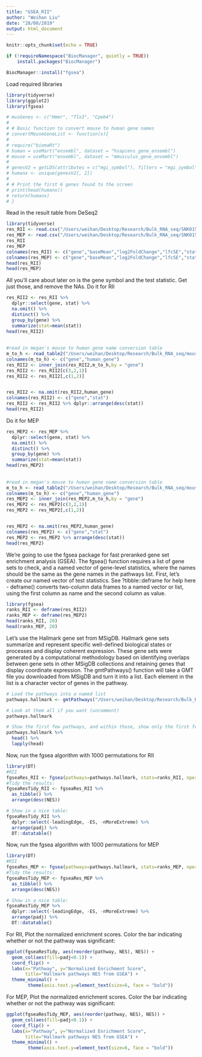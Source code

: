 ```yaml
---
title: "GSEA_RII"
author: "Weihan Liu"
date: "28/08/2019"
output: html_document
---
```


```r
knitr::opts_chunk$set(echo = TRUE)
```

```r
if (!requireNamespace("BiocManager", quietly = TRUE))
    install.packages("BiocManager")

BiocManager::install("fgsea")
```


Load required libraries
```r
library(tidyverse)
library(ggplot2)
library(fgsea)

```


```r
# musGenes <- c("Hmmr", "Tlx3", "Cpeb4")
#  
# # Basic function to convert mouse to human gene names
# convertMouseGeneList <- function(x){
#  
# require("biomaRt")
# human = useMart("ensembl", dataset = "hsapiens_gene_ensembl")
# mouse = useMart("ensembl", dataset = "mmusculus_gene_ensembl")
#  
# genesV2 = getLDS(attributes = c("mgi_symbol"), filters = "mgi_symbol", values = x , mart = mouse, attributesL = c("hgnc_symbol"), martL = human, uniqueRows=T)
# humanx <- unique(genesV2[, 2])
#  
# # Print the first 6 genes found to the screen
# print(head(humanx))
# return(humanx)
# }

```


Read in the result table from DeSeq2
```r
library(tidyverse)
res_RII <- read.csv("/Users/weihan/Desktop/Research/Bulk_RNA_seq/SNK015_SK_WL/Deseq2_output/RII_DE_result.csv")
res_MEP <- read.csv("/Users/weihan/Desktop/Research/Bulk_RNA_seq/SNK015_SK_WL/Deseq2_output/MEP_DE_result.csv")
res_RII
res_MEP
colnames(res_RII) <- c("gene","baseMean","log2FoldChange","lfcSE","stat","pvalue","padj")
colnames(res_MEP) <- c("gene","baseMean","log2FoldChange","lfcSE","stat","pvalue","padj")
head(res_RII)
head(res_MEP)
```


All you’ll care about later on is the gene symbol and the test statistic. Get just those, and remove the NAs.
Do it for RII
```r
res_RII2 <- res_RII %>% 
  dplyr::select(gene, stat) %>% 
  na.omit() %>% 
  distinct() %>% 
  group_by(gene) %>% 
  summarize(stat=mean(stat))
head(res_RII2)
 
  
#read in megan's mouse to human gene name conversion table
m_to_h <- read_table2("/Users/weihan/Desktop/Research/Bulk_RNA_seq/mouseGeneIDtoHumanSymbol_2018.txt")
colnames(m_to_h) <- c("gene","human_gene")
res_RII2 <- inner_join(res_RII2,m_to_h,by = "gene")
res_RII2 <- res_RII2[c(3,2,1)]
res_RII2 <- res_RII2[,c(1,2)]


res_RII2 <- na.omit(res_RII2,human_gene) 
colnames(res_RII2) <- c("gene","stat")
res_RII2 <- res_RII2 %>% dplyr::arrange(desc(stat))
head(res_RII2) 


```

Do it for MEP
```r
res_MEP2 <- res_MEP %>% 
  dplyr::select(gene, stat) %>% 
  na.omit() %>% 
  distinct() %>% 
  group_by(gene) %>% 
  summarize(stat=mean(stat))
head(res_MEP2)
 
  
#read in megan's mouse to human gene name conversion table
m_to_h <- read_table2("/Users/weihan/Desktop/Research/Bulk_RNA_seq/mouseGeneIDtoHumanSymbol_2018.txt")
colnames(m_to_h) <- c("gene","human_gene")
res_MEP2 <- inner_join(res_MEP2,m_to_h,by = "gene")
res_MEP2 <- res_MEP2[c(3,2,1)]
res_MEP2 <- res_MEP2[,c(1,2)]


res_MEP2 <- na.omit(res_MEP2,human_gene) 
colnames(res_MEP2) <- c("gene","stat")
res_MEP2 <- res_MEP2 %>% arrange(desc(stat))
head(res_MEP2) 


```






We’re going to use the fgsea package for fast preranked gene set enrichment analysis (GSEA).
The fgsea() function requires a list of gene sets to check, and a named vector of gene-level statistics, where the names should be the same as the gene names in the pathways list. First, let’s create our named vector of test statistics. See  ?tibble::deframe for help here - deframe() converts two-column data frames to a named vector or list, using the first column as name and the second column as value.
```r
library(fgsea)
ranks_RII <- deframe(res_RII2)
ranks_MEP <- deframe(res_MEP2)
head(ranks_RII, 20)
head(ranks_MEP, 20)
```

Let’s use the Hallmark gene set from MSigDB. Hallmark gene sets summarize and represent specific well-defined biological states or processes and display coherent expression. These gene sets were generated by a computational methodology based on identifying overlaps between gene sets in other MSigDB collections and retaining genes that display coordinate expression. The gmtPathways() function will take a GMT file you downloaded from MSigDB and turn it into a list. Each element in the list is a character vector of genes in the pathway.
```r
# Load the pathways into a named list
pathways.hallmark <- gmtPathways("/Users/weihan/Desktop/Research/Bulk_RNA_seq/SNK015_SK_WL/GSEA/h.all.v7.0.symbols.gmt")

# Look at them all if you want (uncomment)
pathways.hallmark

# Show the first few pathways, and within those, show only the first few genes. 
pathways.hallmark %>% 
  head() %>% 
  lapply(head)
```

Now, run the fgsea algorithm with 1000 permutations for RII
```r
library(DT)
#RII
fgseaRes_RII <- fgsea(pathways=pathways.hallmark, stats=ranks_RII, nperm=1000)
#Tidy the results:
fgseaResTidy_RII <- fgseaRes_RII %>%
  as_tibble() %>%
  arrange(desc(NES))

# Show in a nice table:
fgseaResTidy_RII %>% 
  dplyr::select(-leadingEdge, -ES, -nMoreExtreme) %>% 
  arrange(padj) %>% 
  DT::datatable()

```

Now, run the fgsea algorithm with 1000 permutations for MEP
```r
library(DT)
#RII
fgseaRes_MEP <- fgsea(pathways=pathways.hallmark, stats=ranks_MEP, nperm=1000)
#Tidy the results:
fgseaResTidy_MEP <- fgseaRes_MEP %>%
  as_tibble() %>%
  arrange(desc(NES))

# Show in a nice table:
fgseaResTidy_MEP %>% 
  dplyr::select(-leadingEdge, -ES, -nMoreExtreme) %>% 
  arrange(padj) %>% 
  DT::datatable()

```

For RII, Plot the normalized enrichment scores. Color the bar indicating whether or not the pathway was significant:
```r
ggplot(fgseaResTidy, aes(reorder(pathway, NES), NES)) +
  geom_col(aes(fill=padj<0.1)) +
  coord_flip() +
  labs(x="Pathway", y="Normalized Enrichment Score",
       title="Hallmark pathways NES from GSEA") + 
  theme_minimal() +
        theme(axis.text.y=element_text(size=6, face = "bold"))
```


For MEP, Plot the normalized enrichment scores. Color the bar indicating whether or not the pathway was significant:
```r
ggplot(fgseaResTidy_MEP, aes(reorder(pathway, NES), NES)) +
  geom_col(aes(fill=padj<0.1)) +
  coord_flip() +
  labs(x="Pathway", y="Normalized Enrichment Score",
       title="Hallmark pathways NES from GSEA") + 
  theme_minimal() +
        theme(axis.text.y=element_text(size=6, face = "bold"))
```
